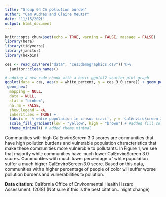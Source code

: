```yaml
---
title: "Group 04 CA pollution burden"
author: "Cam Audras and Claire Meuter"
date: "11/15/2021"
output: html_document
---
```


```r
knitr::opts_chunk$set(echo = TRUE, warning = FALSE, message = FALSE)
library(here)
library(tidyverse)
library(janitor)
library(hexbin)
```

```r
ces <- read_csv(here("data", "ces3demographics.csv")) %>% 
  janitor::clean_names() 
```

```r
# adding a new code chunk with a basic ggplot2 scatter plot graph 
ggplot(data = ces, aes(x = white_percent, y = ces_3_0_score)) + geom_point() +
 geom_hex(
  mapping = NULL,
  data = NULL,
  stat = "binhex",
  na.rm = FALSE,
  show.legend = NA,
  inherit.aes = TRUE) +
  labs(x = "% white population in census tract", y = "CalEnviroScreen 3.0 Score", caption = "Figure 1: Percent white population per census tract vs. CalEnviroScreen 3.0 Score; Data: Mah (2017)") +
  scale_fill_gradient(low = "yellow", high = "brown") + #added fill color gradient (cm)
  theme_minimal() # added theme minimal
```

Communities with high CalEnviroScreen 3.0 scores are communities that have high pollution burdens and vulnerable population characteristics that make these communities more vulnerable to pollutants. In Figure 1, we see that majority white communities have much lower CalEnviroScreen 3.0 scores. Communities with much lower percentage of white population suffer a much higher CalEnviroScreen 3.0 score. Based on this data, communities with a higher percentage of people of color will suffer worse pollution burdens and vulnerabilities to pollution. 

**Data citation:** California Office of Environmental Health Hazard Assessment. (2018)
(Not sure if this is the best citation.. might change)

